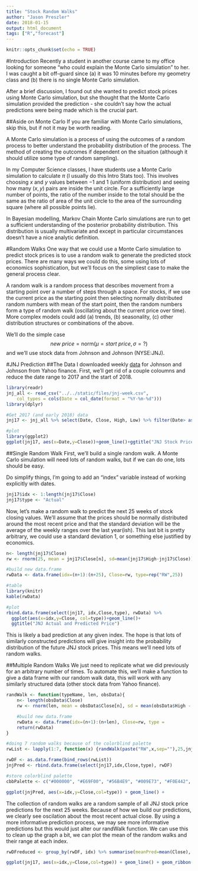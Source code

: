 ```yaml
---
title: "Stock Random Walks"
author: "Jason Preszler"
date: 2018-01-15
output: html_document
tags: ["R","forecast"]
---
```


```r
knitr::opts_chunk$set(echo = TRUE)
```

#Introduction
Recently a student in another course came to my office looking for someone "who could explain the Monte Carlo simulation" to her. I was caught a bit off-guard since (a) it was 10 minutes before my geometry class and (b) there is no single Monte Carlo simulation. 

After a brief discussion, I found out she wanted to predict stock prices using Monte Carlo simulation, but she thought that the Monte Carlo simulation provided the prediction - she couldn't say how the actual predictions were being made which is the crucial part.

##Aside on Monte Carlo
If you are familiar with Monte Carlo simulations, skip this, but if not it may be worth reading.

A Monte Carlo simulation is a process of using the outcomes of a random process to better understand the probability distribution of the process. The method of creating the outcomes if dependent on the situation (although it should utilize some type of random sampling).

In my Computer Science classes, I have students use a Monte Carlo simulation to calculate $\pi$ (I usually do this Intro Stats too). This involves choosing $x$ and $y$ values between $-1$ and $1$ (uniform distribution) and seeing how many $(x,y)$ pairs are inside the unit circle. For a sufficiently large number of points, the ratio of the number inside to the total should be the same as the ratio of area of the unit circle to the area of the surrounding square (where all possible points lie).

In Bayesian modelling, Markov Chain Monte Carlo simulations are run to get a sufficient understanding of the posterior probability distribution. This distribution is usually multivariate and except in particular circumstances doesn't have a nice analytic definition.

#Random Walks
One way that we could use a Monte Carlo simulation to predict stock prices is to use a random walk to generate the predicted stock prices. There are many ways we could do this, some using lots of economics sophistication, but we'll focus on the simpliest case to make the general process clear.

A random walk is a random process that describes movement from a starting point over a number of steps through a space. For stocks, if we use the current price as the starting point then selecting normally distributed random numbers with mean of the start point, then the random numbers form a type of random walk (oscillating about the current price over time). More complex models could add (a) trends, (b) seasonality, (c) other distribution structures or combinations of the above.

We'll do the simple case $$new~price = \mathrm{norm}(\mu=start~price, \sigma=?)$$ and we'll use stock data from Johnson and Johnson (NYSE:JNJ).

#JNJ Prediction
##The Data
I downloaded weekly [data](/post/jnj-week.csv) for Johnson and Johnson from Yahoo finance. First, we'll get rid of a couple coloumns and reduce the date range to 2017 and the start of 2018.

```r
library(readr)
jnj_all <- read_csv("../../static/files/jnj-week.csv", 
    col_types = cols(Date = col_date(format = "%Y-%m-%d")))
library(dplyr)

#Get 2017 (and early 2018) data
jnj17 <- jnj_all %>% select(Date, Close, High, Low) %>% filter(Date> as.Date("2017-01-01")) %>% arrange(Date)

#plot
library(ggplot2)
ggplot(jnj17, aes(x=Date,y=Close))+geom_line()+ggtitle("JNJ Stock Price since 1/1/2017")
```

##Single Random Walk
First, we'll build a single random walk. A Monte Carlo simulation will need lots of random walks, but if we can do one, lots should be easy.

Do simplify things, I'm going to add an "index" variable instead of working explicitly with dates.
```r
jnj17$idx <- 1:length(jnj17$Close)
jnj17$type <- "Actual"
```

Now, let's make a random walk to predict the next 25 weeks of stock closing values. We'll assume that the prices should be normally distributed around the most recent price and that the standard deviation will be the average of the weekly ranges over the last year(ish). This last bit is pretty arbitrary, we could use a standard deviation $1$, or something else justified by economics.

```r
n<- length(jnj17$Close)
rw <- rnorm(25, mean = jnj17$Close[n], sd=mean(jnj17$High-jnj17$Close))

#build new data.frame
rwData <- data.frame(idx=(n+1):(n+25), Close=rw, type=rep("RW",25))

#table
library(knitr)
kable(rwData)

#plot
rbind.data.frame(select(jnj17, idx,Close,type), rwData) %>%
  ggplot(aes(x=idx,y=Close, col=type))+geom_line()+
  ggtitle("JNJ Actual and Predicted Price")
```

This is likely a bad prediction at any given index. The hope is that lots of similarly constructed predictions will give insight into the probability distribution of the future JNJ stock prices. This means we'll need lots of random walks.

##Multiple Random Walks
We just need to replicate what we did previously for an arbitrary number of times. To automate this, we'll make a function to give a data frame with our random walk data, this will work with any similarly structured data (other stock data from Yahoo finance).

```r
randWalk <- function(typeName, len, obsData){
    n<- length(obsData$Close)
    rw <- rnorm(len, mean = obsData$Close[n], sd = mean(obsData$High - obsData$Close))

    #build new data.frame
    rwData <- data.frame(idx=(n+1):(n+len), Close=rw, type =                         rep(typeName,len))
    return(rwData)
}

#doing 7 random walks because of the colorblind palette
rwList <- lapply(1:7, function(x) {randWalk(paste("RW",x,sep=""),25,jnj17)})

rwDF <- as.data.frame(bind_rows(rwList))
jnjPred <- rbind.data.frame(select(jnj17,idx,Close,type), rwDF)

#store colorblind palette
cbbPalette <- c("#000000", "#E69F00", "#56B4E9", "#009E73", "#F0E442", "#0072B2", "#D55E00", "#CC79A7")

ggplot(jnjPred, aes(x=idx,y=Close,col=type)) + geom_line() +            ggtitle("JNJ Predictions with Multiple Random Walks") +          scale_color_manual(values=cbbPalette)

```

The collection of random walks are a random sample of all JNJ stock price predictions for the next 25 weeks. Because of how we build our predictions, we clearly see oscilation about the most recent actual close. By using a more informative prediction process, we may see more informative predictions but this would just alter our randWalk function. We can use this to clean up the graph a bit, we can plot the mean of the random walks and their range at each index.

```r

rwDFreduced <- group_by(rwDF, idx) %>% summarise(meanPred=mean(Close), high = max(Close), low=min(Close)) %>% mutate(Close = meanPred, type="Prediction")

ggplot(jnj17, aes(x=idx,y=Close,col=type)) + geom_line() + geom_ribbon(data=rwDFreduced, aes(x=idx,ymin=low,ymax=high), fill="grey70", inherit.aes = FALSE) + geom_line(data=rwDFreduced, aes(x=idx,y=Close, col=type))

```